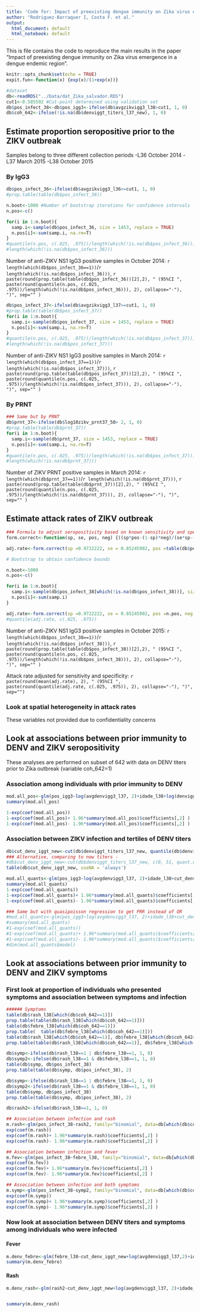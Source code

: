 ```yaml
---
title: 'Code for: Impact of preexisting dengue immunity on Zika virus emergence in a dengue endemic region'
author: "Rodriguez-Barraquer I, Costa F. et al."
output:
  html_document: default
  html_notebook: default
---
```


This is file contains the code to reproduce the main results in the paper "Impact of preexisting dengue immunity on Zika virus emergence in a dengue endemic region".

```r
knitr::opts_chunk$set(echo = TRUE)
expit.fun<-function(x) {exp(x)/(1+exp(x))}
```

```r
#dataset
db<-readRDS("../Data/dat_Zika_salvador.RDS")
cut1<-0.585592 #Cut-point determined using validation set
db$pos_infect_38<-db$pos_igg3<-ifelse(db$avgzikvigg3_l38>cut1, 1, 0)
db$coh_642<-ifelse(!is.na(db$denviggt_titers_l37_new), 1, 0)
```

## Estimate proportion seropositive prior to the ZIKV outbreak
Samples belong to three different collection periods
-L36 October 2014
-L37 March 2015
-L38 October 2015

### By IgG3
```r
db$pos_infect_36<-ifelse(db$avgzikvigg3_l36>=cut1, 1, 0)
#prop.table(table(db$pos_infect_36))

n.boot<-1000 #Number of bootstrap iterations for confidence intervals
n.pos<-c()

for(i in 1:n.boot){
  samp.i<-sample(db$pos_infect_36, size = 1453, replace = TRUE)
  n.pos[i]<-sum(samp.i, na.rm=T)
}
#quantile(n.pos, c(.025, .975))/length(which(!is.na(db$pos_infect_36)))
#length(which(!is.na(db$pos_infect_36)))
```
Number of anti-ZIKV NS1 IgG3 positive samples in October 2014: `r length(which(db$pos_infect_36==1))`/`r length(which(!is.na(db$pos_infect_36)))`, `r paste(round(prop.table(table(db$pos_infect_36))[2],2), " (95%CI ", paste(round(quantile(n.pos, c(.025, .975))/length(which(!is.na(db$pos_infect_36))), 2), collapse="-"), ")", sep="" )`


```r
db$pos_infect_37<-ifelse(db$avgzikvigg3_l37>=cut1, 1, 0)
#prop.table(table(db$pos_infect_37))
for(i in 1:n.boot){
  samp.i<-sample(db$pos_infect_37, size = 1453, replace = TRUE)
  n.pos[i]<-sum(samp.i, na.rm=T)
}
#quantile(n.pos, c(.025, .975))/length(which(!is.na(db$pos_infect_37)))
#length(which(!is.na(db$pos_infect_37)))
```
Number of anti-ZIKV NS1 IgG3 positive samples in March 2014: `r length(which(db$pos_infect_37==1))`/`r length(which(!is.na(db$pos_infect_37)))`, `r paste(round(prop.table(table(db$pos_infect_37))[2],2), " (95%CI ", paste(round(quantile(n.pos, c(.025, .975))/length(which(!is.na(db$pos_infect_37))), 2), collapse="-"), ")", sep="" )`


### By PRNT
```r
### Same but by PRNT
db$prnt_37<-ifelse(db$log10zikv_prnt37_50> 2, 1, 0)
#prop.table(table(db$prnt_37))
for(i in 1:n.boot){
  samp.i<-sample(db$prnt_37, size = 1453, replace = TRUE)
  n.pos[i]<-sum(samp.i, na.rm=T)
}
#quantile(n.pos, c(.025, .975))/length(which(!is.na(db$pos_infect_37)))
#length(which(!is.na(db$prnt_37)))
```
Number of ZIKV PRNT positive samples in March 2014: `r length(which(db$prnt_37==1))`/`r length(which(!is.na(db$prnt_37)))`, `r paste(round(prop.table(table(db$prnt_37))[2],2), " (95%CI ", paste(round(quantile(n.pos, c(.025, .975))/length(which(!is.na(db$prnt_37))), 2), collapse="-"), ")", sep="" )`


## Estimate attack rates of ZIKV outbreak

```r


### Formula to adjust seropositivity based on known sensitivity and specificity
form.correct<-function(sp, se, pos, neg) {((sp*pos-(1-sp)*neg)/(se*sp-(1-se)*(1-sp)))}

adj.rate<-form.correct(sp =0.9722222, se = 0.85245902, pos =table(db$pos_infect_38)[2], neg = table(db$pos_infect_38)[1]) 

# Bootstrap to obtain confidence bounds

n.boot<-1000
n.pos<-c()

for(i in 1:n.boot){
  samp.i<-sample(db$pos_infect_38[which(!is.na(db$pos_infect_38))], size = 1453, replace = TRUE)
  n.pos[i]<-sum(samp.i)
}

adj.rate<-form.correct(sp =0.9722222, se = 0.85245902, pos =n.pos, neg = 1453-n.pos )/1453
#quantile(adj.rate, c(.025, .975))
```
Number of anti-ZIKV NS1 IgG3 positive samples in October 2015: `r length(which(db$pos_infect_38==1))`/`r length(which(!is.na(db$pos_infect_38)))`, `r paste(round(prop.table(table(db$pos_infect_38))[2],2), " (95%CI ", paste(round(quantile(n.pos, c(.025, .975))/length(which(!is.na(db$pos_infect_38))), 2), collapse="-"), ")", sep="" )`

Attack rate adjusted for sensitivity and specificity: `r paste(round(mean(adj.rate), 2), " (95%CI ", paste(round(quantile(adj.rate, c(.025, .975)), 2), collapse="-"), ")", sep="") `

### Look at spatial heterogeneity in attack rates
These variables not provided due to confidentiality concerns

## Look at associations between prior immunity to DENV and ZIKV seropositivity
These analyses are performed on subset of 642 with data on DENV titers prior to Zika outbreak (variable coh_642=1)

### Association among individuals with prior immunity to DENV
```r
mod.all_pos<-glm(pos_igg3~log(avgdenvigg3_l37, 2)+idade_l38+log(denviggt_titers_l37_new, 2), data=db[which(db$denviggt_titers_l37_new>50),], family="binomial")
summary(mod.all_pos)

1-exp(coef(mod.all_pos))
1-exp(coef(mod.all_pos)+ 1.96*summary(mod.all_pos)$coefficients[,2] )
1-exp(coef(mod.all_pos)- 1.96*summary(mod.all_pos)$coefficients[,2] )

```


### Association between ZIKV infection and tertiles of DENV titers
```r
db$cut_denv_iggt_new<-cut(db$denviggt_titers_l37_new, quantile(db$denviggt_titers_l37_new, c(0, 1/3, 2/3, 3/3), na.rm=T), include.lowest = T)
### Alternative, comparing to now titers -
#db$cut_denv_iggt_new<-cut(db$denviggt_titers_l37_new, c(0, 51, quant.denv), include.lowest = T)
table(db$cut_denv_iggt_new, useNA = 'always')

mod.all_quants<-glm(pos_igg3~log(avgdenvigg3_l37, 2)+idade_l38+cut_denv_iggt_new, data=db, family="binomial")
summary(mod.all_quants)
1-exp(coef(mod.all_quants))
1-exp(coef(mod.all_quants)+ 1.96*summary(mod.all_quants)$coefficients[,2] )
1-exp(coef(mod.all_quants)- 1.96*summary(mod.all_quants)$coefficients[,2] )

### Same but with quasipoisson regression to get PRR instead of OR
#mod.all_quants<-glm(pos_igg3~log(avgdenvigg3_l37, 2)+idade_l38+cut_denv_iggt_new, data=db, family=quasipoisson(link = "log"))
#summary(mod.all_quants)
#1-exp(coef(mod.all_quants))
#1-exp(coef(mod.all_quants)+ 1.96*summary(mod.all_quants)$coefficients[,2] )
#1-exp(coef(mod.all_quants)- 1.96*summary(mod.all_quants)$coefficients[,2] )
#dim(mod.all_quants$model)
```

## Look at associations between prior immunity to DENV and ZIKV symptoms

### First look at proportion of individuals who presented symptoms and association between symptoms and infection

```r
###### Symptoms
table(db$rash_l38[which(db$coh_642==1)])
prop.table(table(db$rash_l38[which(db$coh_642==1)]))
table(db$febre_l38[which(db$coh_642==1)])
prop.table(  table(db$febre_l38[which(db$coh_642==1)]))
table(db$rash_l38[which(db$coh_642==1)], db$febre_l38[which(db$coh_642==1)])
prop.table(table(db$rash_l38[which(db$coh_642==1)], db$febre_l38[which(db$coh_642==1)]))

db$symp<-ifelse(db$rash_l38==1 | db$febre_l38==1, 1, 0)
db$symp2<-ifelse(db$rash_l38==1 & db$febre_l38==1, 1, 0)
table(db$symp, db$pos_infect_38)
prop.table(table(db$symp, db$pos_infect_38), 2)

db$symp<-ifelse(db$rash_l38==1 | db$febre_l38==1, 1, 0)
db$symp2<-ifelse(db$rash_l38==1 & db$febre_l38==1, 1, 0)
table(db$symp, db$pos_infect_38)
prop.table(table(db$symp, db$pos_infect_38), 2)

db$rash2<-ifelse(db$rash_l38==1, 1, 0)

## Association between infection and rash
m.rash<-glm(pos_infect_38~rash2, family="binomial", data=db[which(db$coh_642==1),])
exp(coef(m.rash))
exp(coef(m.rash)+ 1.96*summary(m.rash)$coefficients[,2] )
exp(coef(m.rash)- 1.96*summary(m.rash)$coefficients[,2] )

## Association between infection and fever
m.fev<-glm(pos_infect_38~febre_l38, family="binomial", data=db[which(db$coh_642==1),])
exp(coef(m.fev))
exp(coef(m.fev)+ 1.96*summary(m.fev)$coefficients[,2] )
exp(coef(m.fev)- 1.96*summary(m.fev)$coefficients[,2] )

## Association between infection and both symptoms
m.symp<-glm(pos_infect_38~symp2, family="binomial", data=db[which(db$coh_642==1),])
exp(coef(m.symp))
exp(coef(m.symp)+ 1.96*summary(m.symp)$coefficients[,2] )
exp(coef(m.symp)- 1.96*summary(m.symp)$coefficients[,2] )

```

### Now look at association between DENV titers and symptoms among individuals who were infected

#### Fever
```r
m.denv_febre<-glm(febre_l38~cut_denv_iggt_new+log(avgdenvigg3_l37,2)+idade_l38, family="binomial", data=db[which(db$coh_642==1 & db$pos_infect_38==1),])
summary(m.denv_febre)

```

#### Rash
```r
m.denv_rash<-glm(rash2~cut_denv_iggt_new+log(avgdenvigg3_l37, 2)+idade_l38, family="binomial", data=db[which(db$coh_642==1 & db$pos_infect_38==1),])


summary(m.denv_rash)

```


